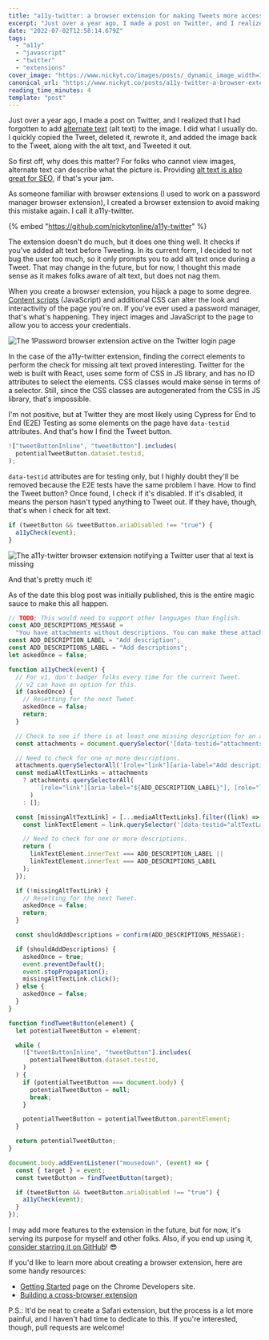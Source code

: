 ```yaml
---
title: "a11y-twitter: a browser extension for making Tweets more accessible"
excerpt: "Just over a year ago, I made a post on Twitter, and I realized that I had forgotten to add alternate..."
date: "2022-07-02T12:58:14.679Z"
tags:
  - "a11y"
  - "javascript"
  - "twitter"
  - "extensions"
cover_image: "https://www.nickyt.co/images/posts/_dynamic_image_width=1000,height=420,fit=cover,gravity=auto,format=auto_https%3A%2F%2Fdev-to-uploads.s3.amazonaws.com%2Fuploads%2Farticles%2Fb49xiiod8cv4ldudb2l0.png"
canonical_url: "https://www.nickyt.co/posts/a11y-twitter-a-browser-extension-for-making-twitter-more-accessible-17kg"
reading_time_minutes: 4
template: "post"
---
```


Just over a year ago, I made a post on Twitter, and I realized that I had forgotten to add [alternate text](https://www.a11yproject.com/posts/alt-text/) (alt text) to the image. I did what I usually do. I quickly copied the Tweet, deleted it, rewrote it, and added the image back to the Tweet, along with the alt text, and Tweeted it out.

So first off, why does this matter? For folks who cannot view images, alternate text can describe what the picture is. Providing [alt text is also great for SEO](https://blog.hubspot.com/marketing/image-alt-text), if that's your jam.

As someone familiar with browser extensions (I used to work on a password manager browser extension), I created a browser extension to avoid making this mistake again. I call it a11y-twitter.

{% embed "https://github.com/nickytonline/a11y-twitter" %}

The extension doesn't do much, but it does one thing well. It checks if you've added alt text before Tweeting. In its current form, I decided to not bug the user too much, so it only prompts you to add alt text once during a Tweet. That may change in the future, but for now, I thought this made sense as it makes folks aware of alt text, but does not nag them.

When you create a browser extension, you hijack a page to some degree. [Content scripts](https://developer.chrome.com/docs/extensions/mv3/content_scripts/) (JavaScript) and additional CSS can alter the look and interactivity of the page you're on. If you've ever used a password manager, that's what's happening. They inject images and JavaScript to the page to allow you to access your credentials.

![The 1Password browser extension active on the Twitter login page](https://www.nickyt.co/images/posts/_uploads_articles_prgttpjavc09f4lk4tr1.png)

In the case of the a11y-twitter extension, finding the correct elements to perform the check for missing alt text proved interesting. Twitter for the web is built with React, uses some form of CSS in JS library, and has no ID attributes to select the elements. CSS classes would make sense in terms of a selector. Still, since the CSS classes are autogenerated from the CSS in JS library, that's impossible.

I'm not positive, but at Twitter they are most likely using Cypress for End to End (E2E) Testing as some elements on the page have `data-testid` attributes. And that's how I find the Tweet button.

```javascript
!["tweetButtonInline", "tweetButton"].includes(
  potentialTweetButton.dataset.testid,
);
```

`data-testid` attributes are for testing only, but I highly doubt they'll be removed because the E2E tests have the same problem I have. How to find the Tweet button? Once found, I check if it's disabled. If it's disabled, it means the person hasn't typed anything to Tweet out. If they have, though, that's when I check for alt text.

```javascript
if (tweetButton && tweetButton.ariaDisabled !== "true") {
  a11yCheck(event);
}
```

![The a11y-twitter browser extension notifying a Twitter user that al text is missing](https://www.nickyt.co/images/posts/_uploads_articles_xcwdy86a2wg1z3bfwxs4.png)

And that's pretty much it!

As of the date this blog post was initially published, this is the entire magic sauce to make this all happen.

```javascript
// TODO: This would need to support other languages than English.
const ADD_DESCRIPTIONS_MESSAGE =
  "You have attachments without descriptions. You can make these attachments more accessible if you add a description. Would you like to do that right now before you Tweet?";
const ADD_DESCRIPTION_LABEL = "Add description";
const ADD_DESCRIPTIONS_LABEL = "Add descriptions";
let askedOnce = false;

function a11yCheck(event) {
  // For v1, don't badger folks every time for the current Tweet.
  // v2 can have an option for this.
  if (askedOnce) {
    // Resetting for the next Tweet.
    askedOnce = false;
    return;
  }

  // Check to see if there is at least one missing description for an attachment.
  const attachments = document.querySelector('[data-testid="attachments"]');

  // Need to check for one or more descriptions.
  attachments.querySelectorAll('[role="link"][aria-label="Add description"]');
  const mediaAltTextLinks = attachments
    ? attachments.querySelectorAll(
        `[role="link"][aria-label="${ADD_DESCRIPTION_LABEL}"], [role="link"][aria-label="${ADD_DESCRIPTIONS_LABEL}"]`,
      )
    : [];

  const [missingAltTextLink] = [...mediaAltTextLinks].filter((link) => {
    const linkTextElement = link.querySelector('[data-testid="altTextLabel"]');

    // Need to check for one or more descriptions.
    return (
      linkTextElement.innerText === ADD_DESCRIPTION_LABEL ||
      linkTextElement.innerText === ADD_DESCRIPTIONS_LABEL
    );
  });

  if (!missingAltTextLink) {
    // Resetting for the next Tweet.
    askedOnce = false;
    return;
  }

  const shouldAddDescriptions = confirm(ADD_DESCRIPTIONS_MESSAGE);

  if (shouldAddDescriptions) {
    askedOnce = true;
    event.preventDefault();
    event.stopPropagation();
    missingAltTextLink.click();
  } else {
    askedOnce = false;
  }
}

function findTweetButton(element) {
  let potentialTweetButton = element;

  while (
    !["tweetButtonInline", "tweetButton"].includes(
      potentialTweetButton.dataset.testid,
    )
  ) {
    if (potentialTweetButton === document.body) {
      potentialTweetButton = null;
      break;
    }

    potentialTweetButton = potentialTweetButton.parentElement;
  }

  return potentialTweetButton;
}

document.body.addEventListener("mousedown", (event) => {
  const { target } = event;
  const tweetButton = findTweetButton(target);

  if (tweetButton && tweetButton.ariaDisabled !== "true") {
    a11yCheck(event);
  }
});
```

I may add more features to the extension in the future, but for now, it's serving its purpose for myself and other folks. Also, if you end up using it, [consider starring it on GitHub](https://github.com/nickytonline/a11y-twitter)! 😎

If you'd like to learn more about creating a browser extension, here are some handy resources:

- [Getting Started](https://developer.chrome.com/docs/extensions/mv3/getstarted/) page on the Chrome Developers site.
- [Building a cross-browser extension](https://developer.mozilla.org/en-US/docs/Mozilla/Add-ons/WebExtensions/Build_a_cross_browser_extension)

P.S.: It'd be neat to create a Safari extension, but the process is a lot more painful, and I haven't had time to dedicate to this. If you're interested, though, pull requests are welcome!
